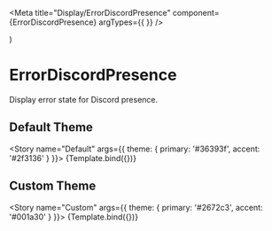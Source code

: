 
<Meta title="Display/ErrorDiscordPresence" component={ErrorDiscordPresence} argTypes={{ }} />

  <div style={{ fontSize: '16px' }}>
    <ThemeDiscordPresence
      classes={DiscordPresenceClassesDefault}
      theme={args.theme}
    >
      <ErrorDiscordPresence error="Unkown error description." />
    </ThemeDiscordPresence>
  </div>
)

# ErrorDiscordPresence

Display error state for Discord presence.

## Default Theme

<Story name="Default" args={{ theme: { primary: '#36393f', accent: '#2f3136' } }}>
  {Template.bind({})}
</Story>

## Custom Theme

<Story name="Custom" args={{ theme: { primary: '#2672c3', accent: '#001a30' } }}>
  {Template.bind({})}
</Story>

